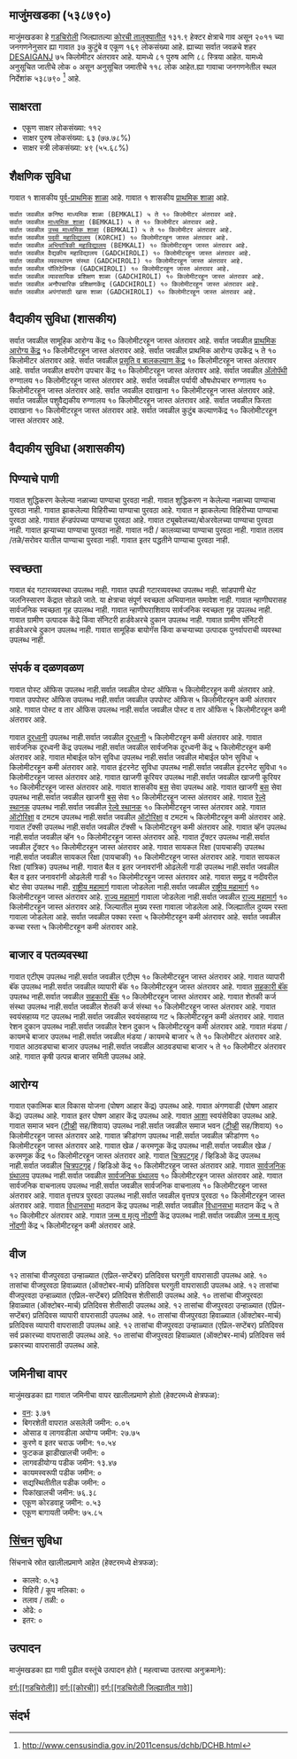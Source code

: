{{माहितीचौकट भारतीय न्यायक्षेत्र
|प्रकार=गाव
|जनगणना_स्थलनिर्देशांक=538790
|स्थानिक_नाव=माजुंमखडका
|तालुका_नाव=कोरची
|जिल्हा_नाव=गडचिरोली
|राज्य_नाव =महाराष्ट्र
|विभाग=
|जिल्हा=[[गडचिरोली]]
|तालुका_नावे =[[कोरची]]
|जवळचे_शहर =[[DESAIGANJ]]
|अक्षांश=
|रेखांश=
|शोधक_स्थान =right
|क्षेत्रफळ_एकूण=1.32
|उंची=
|लोकसंख्या_एकूण=169
|लोकसंख्या_वर्ष=२०११
|लोकसंख्या_घनता=128
|लोकसंख्या_पुरुष=81
|लोकसंख्या_स्त्री=88
|लिंग_गुणोत्तर=1086
|अधिकृत_भाषा=[[मराठी]]
}}

== माजुंमखडका (५३८७९०) ==

माजुंमखडका हे [[गडचिरोली जिल्हा | गडचिरोली]] जिल्ह्यातल्या [[कोरची | कोरची तालुक्यातील]] १३१.९ हेक्टर क्षेत्राचे गाव असून २०११ च्या जनगणनेनुसार ह्या गावात ३७ कुटुंबे व एकूण १६९ लोकसंख्या आहे. ह्याच्या सर्वात जवळचे शहर [[DESAIGANJ]] ७५ किलोमीटर अंतरावर आहे.  यामध्ये ८१ पुरुष आणि ८८ स्त्रिया आहेत. यामध्ये अनुसूचित जातीचे लोक ० असून अनुसूचित जमातीचे ११८ लोक आहेत.ह्या गावाचा जनगणनेतील स्थल निर्देशांक ५३८७९०  <ref>http://www.censusindia.gov.in/2011census/dchb/DCHB.html</ref> आहे.


== साक्षरता ==  
* एकूण  साक्षर  लोकसंख्या: ११२
* साक्षर पुरुष लोकसंख्या: ६३ (७७.७८%)
* साक्षर स्त्री लोकसंख्या: ४९ (५५.६८%)


== शैक्षणिक सुविधा ==  
﻿गावात १ शासकीय [[पूर्व प्राथमिक शिक्षण|पूर्व-प्राथमिक]] [[शाळा]] आहे. 
﻿गावात १ शासकीय [[प्राथमिक शाळा]] आहे. 
 सर्वात जवळील कनिष्ठ माध्यमिक शाळा (BEMKALI) ५ ते १० किलोमीटर अंतरावर आहे.
 सर्वात जवळील [[माध्यमिक शाळा]] (BEMKALI) ५ ते १० किलोमीटर अंतरावर आहे.
 सर्वात जवळील [[उच्च माध्यमिक शिक्षण|उच्च माध्यमिक शाळा]] (BEMKALI) ५ ते १० किलोमीटर अंतरावर आहे.
 सर्वात जवळील [[महाविद्यालय|पदवी महाविद्यालय]] (KORCHI) १० किलोमीटरहून जास्त अंतरावर आहे.
 सर्वात जवळील [[अभियांत्रिकी|अभियांत्रिकी महाविद्यालय]] (BEMKALI) १० किलोमीटरहून जास्त अंतरावर आहे.
 सर्वात जवळील वैद्यकीय महाविद्यालय (GADCHIROLI) १० किलोमीटरहून जास्त अंतरावर आहे.
 सर्वात जवळील व्यवस्थापन संस्था (GADCHIROLI) १० किलोमीटरहून जास्त अंतरावर आहे.
 सर्वात जवळील पॉलिटेक्निक (GADCHIROLI) १० किलोमीटरहून जास्त अंतरावर आहे.
 सर्वात जवळील व्यावसायिक प्रशिक्षण शाळा (GADCHIROLI) १० किलोमीटरहून जास्त अंतरावर आहे.
 सर्वात जवळील अनौपचारिक प्रशिक्षणकेंद्र (GADCHIROLI) १० किलोमीटरहून जास्त अंतरावर आहे.
 सर्वात जवळील अपंगांसाठी खास शाळा (GADCHIROLI) १० किलोमीटरहून जास्त अंतरावर आहे.
 


== वैद्यकीय सुविधा (शासकीय) ==
सर्वात जवळील सामूहिक आरोग्य केंद्र १० किलोमीटरहून जास्त अंतरावर आहे.
सर्वात जवळील [[प्राथमिक आरोग्य केंद्र]] १० किलोमीटरहून जास्त अंतरावर आहे.
सर्वात जवळील प्राथमिक आरोग्य उपकेंद्र ५ ते १० किलोमीटर अंतरावर आहे.
सर्वात जवळील [[प्रसूती| प्रसूति व बालकल्याण केंद्र]] १० किलोमीटरहून जास्त अंतरावर आहे.
सर्वात जवळील क्षयरोग उपचार केंद्र १० किलोमीटरहून जास्त अंतरावर आहे.
सर्वात जवळील [[अॅलोपॅथी|अ‍ॅलोपॅथी]] रुग्णालय १० किलोमीटरहून जास्त अंतरावर आहे.
सर्वात जवळील पर्यायी औषधोपचार रुग्णालय १० किलोमीटरहून जास्त अंतरावर आहे.
सर्वात जवळील दवाखाना १० किलोमीटरहून जास्त अंतरावर आहे.
सर्वात जवळील पशुवैद्यकीय रुग्णालय  १० किलोमीटरहून जास्त अंतरावर आहे.
सर्वात जवळील फिरता दवाखाना १० किलोमीटरहून जास्त अंतरावर आहे.
सर्वात जवळील कुटुंब कल्याणकेंद्र  १० किलोमीटरहून जास्त अंतरावर आहे.


== वैद्यकीय सुविधा (अशासकीय) ==











== पिण्याचे पाणी ==
गावात शुद्धिकरण केलेल्या नळाच्या पाण्याचा पुरवठा नाही.
गावात शुद्धिकरण न केलेल्या नळाच्या पाण्याचा पुरवठा नाही.
गावात झाकलेल्या विहिरीच्या पाण्याचा पुरवठा आहे.
गावात न झाकलेल्या विहिरीच्या पाण्याचा पुरवठा आहे.
गावात हॅन्डपंपच्या पाण्याचा पुरवठा आहे.
गावात ट्यूबवेलच्या/बोअरवेलच्या पाण्याचा पुरवठा नाही.
गावात झऱ्याच्या पाण्याचा पुरवठा नाही.
गावात नदी / कालव्याच्या पाण्याचा  पुरवठा नाही.
गावात तलाव /तळे/सरोवर यातील पाण्याचा पुरवठा नाही.
गावात इतर पद्धतीने पाण्याचा पुरवठा नाही.


== स्वच्छता ==
गावात बंद गटारव्यवस्था उपलब्ध नाही.
गावात उघडी गटारव्यवस्था उपलब्ध नाही.
सांडपाणी थेट जलनिस्सारण केंद्रात सोडले जाते.
या क्षेत्राचा संपूर्ण स्वच्छता अभियानात समावेश नाही.
गावात न्हाणीघरासह सार्वजनिक स्वच्छता गृह उपलब्ध नाही.
गावात न्हाणीघराशिवाय सार्वजनिक स्वच्छता गृह उपलब्ध नाही.
गावात ग्रामीण उत्पादक केंद्रे किंवा सॅनिटरी हार्डवेअरचे दुकान उपलब्ध नाही.
गावात ग्रामीण सॅनिटरी हार्डवेअरचे दुकान उपलब्ध नाही.
गावात सामूहिक बायोगॅस किंवा कचऱ्याच्या उत्पादक पुनर्वापराची व्यवस्था उपलब्ध नाही.


== संपर्क व दळणवळण ==
गावात पोस्ट ऑफिस उपलब्ध नाही.सर्वात जवळील पोस्ट ऑफिस ५ किलोमीटरहून कमी अंतरावर आहे.
गावात उपपोस्ट ऑफिस उपलब्ध नाही.सर्वात जवळील उपपोस्ट ऑफिस ५ किलोमीटरहून कमी अंतरावर आहे.
गावात पोस्ट व तार ऑफिस उपलब्ध नाही.सर्वात जवळील पोस्ट व तार ऑफिस ५ किलोमीटरहून कमी अंतरावर आहे.

गावात [[दूरध्वनी]] उपलब्ध नाही.सर्वात जवळील [[दूरध्वनी]] ५ किलोमीटरहून कमी अंतरावर आहे.
गावात सार्वजनिक दूरध्वनी केंद्र उपलब्ध नाही.सर्वात जवळील सार्वजनिक दूरध्वनी केंद्र ५ किलोमीटरहून कमी अंतरावर आहे.
गावात मोबाईल फोन सुविधा उपलब्ध नाही.सर्वात जवळील मोबाईल फोन सुविधा ५ किलोमीटरहून कमी अंतरावर आहे.
गावात इंटरनेट सुविधा उपलब्ध नाही.सर्वात जवळील इंटरनेट सुविधा १० किलोमीटरहून जास्त अंतरावर आहे.
गावात खाजगी कूरियर उपलब्ध नाही.सर्वात जवळील खाजगी कूरियर १० किलोमीटरहून जास्त अंतरावर आहे.
गावात शासकीय [[बस]] सेवा उपलब्ध आहे.
गावात खाजगी [[बस]] सेवा उपलब्ध नाही.सर्वात जवळील खाजगी [[बस]] सेवा १० किलोमीटरहून जास्त अंतरावर आहे.
गावात [[रेल्वे स्थानक]] उपलब्ध नाही.सर्वात जवळील [[रेल्वे स्थानक]] १० किलोमीटरहून जास्त अंतरावर आहे.
गावात [[ऑटोरिक्षा]] व टमटम उपलब्ध नाही.सर्वात जवळील [[ऑटोरिक्षा]] व टमटम ५ किलोमीटरहून कमी अंतरावर आहे.
गावात टॅक्सी उपलब्ध नाही.सर्वात जवळील टॅक्सी ५ किलोमीटरहून कमी अंतरावर आहे.
गावात व्हॅन उपलब्ध नाही.सर्वात जवळील व्हॅन १० किलोमीटरहून जास्त अंतरावर आहे.
गावात ट्रॅक्टर उपलब्ध नाही.सर्वात जवळील ट्रॅक्टर १० किलोमीटरहून जास्त अंतरावर आहे.
गावात सायकल रिक्षा (पायचाकी) उपलब्ध नाही.सर्वात जवळील सायकल रिक्षा (पायचाकी) १० किलोमीटरहून जास्त अंतरावर आहे.
गावात सायकल रिक्षा (यांत्रिक) उपलब्ध नाही.
गावात बैल व इतर जनावरांनी ओढलेली गाडी उपलब्ध नाही.सर्वात जवळील बैल व इतर जनावरांनी ओढलेली गाडी १० किलोमीटरहून जास्त अंतरावर आहे.
गावात समुद्र व नदीवरील बोट सेवा उपलब्ध नाही.
[[राष्ट्रीय महामार्ग]] गावाला जोडलेला नाही.सर्वात जवळील [[राष्ट्रीय महामार्ग]] १० किलोमीटरहून जास्त अंतरावर आहे.
[[राज्य महामार्ग (भारत)|राज्य महामार्ग]] गावाला जोडलेला नाही.सर्वात जवळील [[राज्य महामार्ग (भारत)|राज्य महामार्ग]] १० किलोमीटरहून जास्त अंतरावर आहे.
जिल्यातील मुख्य रस्ता गावाला जोडलेला आहे.
जिल्ह्यातील दुय्यम रस्ता गावाला जोडलेला आहे.
सर्वात जवळील पक्का रस्ता ५ किलोमीटरहून कमी अंतरावर आहे.
सर्वात जवळील कच्चा रस्ता ५ किलोमीटरहून कमी अंतरावर आहे.





== बाजार व पतव्यवस्था ==
गावात एटीएम उपलब्ध नाही.सर्वात जवळील एटीएम १० किलोमीटरहून जास्त अंतरावर आहे.
गावात व्यापारी बॅंक उपलब्ध नाही.सर्वात जवळील व्यापारी बॅंक १० किलोमीटरहून जास्त अंतरावर आहे.
गावात [[सहकारी संस्था|सहकारी बॅंक]] उपलब्ध नाही.सर्वात जवळील [[सहकारी संस्था|सहकारी बॅंक]] १० किलोमीटरहून जास्त अंतरावर आहे.
गावात शेतकी कर्ज संस्था उपलब्ध नाही.सर्वात जवळील शेतकी कर्ज संस्था १० किलोमीटरहून जास्त अंतरावर आहे.
गावात स्वयंसहाय्य गट उपलब्ध नाही.सर्वात जवळील स्वयंसहाय्य गट ५ किलोमीटरहून कमी अंतरावर आहे.
गावात रेशन दुकान उपलब्ध नाही.सर्वात जवळील रेशन दुकान ५ किलोमीटरहून कमी अंतरावर आहे.
गावात मंडया / कायमचे बाजार उपलब्ध नाही.सर्वात जवळील मंडया / कायमचे बाजार ५ ते १० किलोमीटर अंतरावर आहे.
गावात आठवड्याचा बाजार उपलब्ध नाही.सर्वात जवळील आठवड्याचा बाजार ५ ते १० किलोमीटर अंतरावर आहे.
गावात कृषी उत्पन्न बाजार समिती  उपलब्ध आहे.


== आरोग्य ==
गावात एकात्मिक बाल विकास योजना (पोषण आहार केंद्र)  उपलब्ध आहे.
गावात अंगणवाडी (पोषण आहार केंद्र) उपलब्ध आहे.
गावात इतर पोषण आहार केंद्र उपलब्ध आहे.
गावात [[आरोग्य|आशा]] स्वयंसेविका उपलब्ध आहे.
गावात समाज भवन ([[दूरदर्शन|टीव्ही]] सह/शिवाय) उपलब्ध नाही.सर्वात जवळील समाज भवन ([[दूरदर्शन|टीव्ही]] सह/शिवाय) १० किलोमीटरहून जास्त अंतरावर आहे.
गावात क्रीडांगण उपलब्ध नाही.सर्वात जवळील क्रीडांगण १० किलोमीटरहून जास्त अंतरावर आहे.
गावात खेळ / करमणूक केंद्र उपलब्ध नाही.सर्वात जवळील खेळ / करमणूक केंद्र १० किलोमीटरहून जास्त अंतरावर आहे.
गावात [[चित्रपटगृह]] / व्हिडिओ केंद्र उपलब्ध नाही.सर्वात जवळील [[चित्रपटगृह]] / व्हिडिओ केंद्र १० किलोमीटरहून जास्त अंतरावर आहे.
गावात [[सार्वजनिक ग्रंथालय]] उपलब्ध नाही.सर्वात जवळील [[सार्वजनिक ग्रंथालय]] १० किलोमीटरहून जास्त अंतरावर आहे.
गावात सार्वजनिक वाचनालय उपलब्ध नाही.सर्वात जवळील सार्वजनिक वाचनालय १० किलोमीटरहून जास्त अंतरावर आहे.
गावात वृत्तपत्र पुरवठा उपलब्ध नाही.सर्वात जवळील वृत्तपत्र पुरवठा १० किलोमीटरहून जास्त अंतरावर आहे.
गावात [[विधानसभा मतदारसंघ|विधानसभा]] मतदान केंद्र उपलब्ध नाही.सर्वात जवळील [[विधानसभा मतदारसंघ|विधानसभा]] मतदान केंद्र ५ ते १० किलोमीटर अंतरावर आहे.
गावात [[जन्म, मृत्यू, विवाह नोंदणी कायदा|जन्म व मृत्यु नोंदणी]] केंद्र उपलब्ध नाही.सर्वात जवळील [[जन्म, मृत्यू, विवाह नोंदणी कायदा|जन्म व मृत्यु नोंदणी]] केंद्र ५ किलोमीटरहून कमी अंतरावर आहे.


== वीज ==
१२ तासांचा वीजपुरवठा उन्हाळ्यात (एप्रिल-सप्टेंबर) प्रतिदिवस घरगुती वापरासाठी उपलब्ध आहे.
१० तासांचा वीजपुरवठा हिवाळ्यात (ऑक्टोबर-मार्च) प्रतिदिवस घरगुती वापरासाठी उपलब्ध आहे.
१२ तासांचा वीजपुरवठा उन्हाळ्यात (एप्रिल-सप्टेंबर) प्रतिदिवस शेतीसाठी उपलब्ध आहे.
१० तासांचा वीजपुरवठा हिवाळ्यात (ऑक्टोबर-मार्च) प्रतिदिवस शेतीसाठी उपलब्ध आहे.
१२ तासांचा वीजपुरवठा उन्हाळ्यात (एप्रिल-सप्टेंबर) प्रतिदिवस व्यापारी वापरासाठी उपलब्ध आहे.
१० तासांचा वीजपुरवठा हिवाळ्यात (ऑक्टोबर-मार्च) प्रतिदिवस व्यापारी वापरासाठी उपलब्ध आहे.
१२ तासांचा वीजपुरवठा उन्हाळ्यात (एप्रिल-सप्टेंबर) प्रतिदिवस सर्व प्रकारच्या वापरासाठी उपलब्ध आहे.
१० तासांचा वीजपुरवठा हिवाळ्यात (ऑक्टोबर-मार्च) प्रतिदिवस सर्व प्रकारच्या वापरासाठी उपलब्ध आहे.


== जमिनीचा वापर ==
माजुंमखडका ह्या गावात जमिनीचा वापर खालीलप्रमाणे होतो (हेक्टरमध्ये क्षेत्रफळ):
* [[वन]]: ३.७१
* बिगरशेती वापरात असलेली जमीन: ०.०५
* ओसाड व लागवडीला अयोग्य जमीन: २७.७५
* कुरणे व इतर चराऊ जमीन: १०.५४
* फुटकळ झाडीखालची जमीन: ०
* लागवडीयोग्य पडीक जमीन: १३.४७
* कायमस्वरूपी पडीक जमीन: ०
* सद्यस्थितीतील पडीक जमीन: ०
* पिकांखालची जमीन: ७६.३८
* एकूण कोरडवाहू जमीन: ०.५३
* एकूण बागायती जमीन: ७५.८५


== [[सिंचन]] सुविधा ==
सिंचनाचे स्रोत खालीलप्रमाणे आहेत (हेक्टरमध्ये क्षेत्रफळ):
* कालवे: ०.५३
* विहिरी / कूप नलिका: ०
* तलाव / तळी: ०
* ओढे: ०
* इतर: ०


== उत्पादन ==
माजुंमखडका ह्या गावी पुढील वस्तूंचे उत्पादन होते ( महत्वाच्या उतरत्या अनुक्रमाने): 


[[वर्ग:[[गडचिरोली]]]]
[[वर्ग:[[कोरची]]]]
[[वर्ग:[[गडचिरोली जिल्ह्यातील गावे]]]]


== संदर्भ ==
{{संदर्भनोंदी}}


